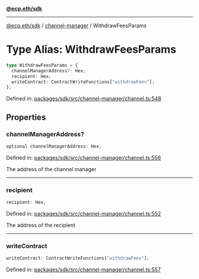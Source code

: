 [**@ecp.eth/sdk**](../../index.mdx)

***

[@ecp.eth/sdk](/sdk-reference/index.mdx) / [channel-manager](/sdk-reference/channel-manager/index.mdx) / WithdrawFeesParams

# Type Alias: WithdrawFeesParams

```ts
type WithdrawFeesParams = {
  channelManagerAddress?: Hex;
  recipient: Hex;
  writeContract: ContractWriteFunctions["withdrawFees"];
};
```

Defined in: [packages/sdk/src/channel-manager/channel.ts:548](https://github.com/ecp-eth/comments-monorepo/blob/main/packages/sdk/src/channel-manager/channel.ts#L548)

## Properties

### channelManagerAddress?

```ts
optional channelManagerAddress: Hex;
```

Defined in: [packages/sdk/src/channel-manager/channel.ts:556](https://github.com/ecp-eth/comments-monorepo/blob/main/packages/sdk/src/channel-manager/channel.ts#L556)

The address of the channel manager

***

### recipient

```ts
recipient: Hex;
```

Defined in: [packages/sdk/src/channel-manager/channel.ts:552](https://github.com/ecp-eth/comments-monorepo/blob/main/packages/sdk/src/channel-manager/channel.ts#L552)

The address of the recipient

***

### writeContract

```ts
writeContract: ContractWriteFunctions["withdrawFees"];
```

Defined in: [packages/sdk/src/channel-manager/channel.ts:557](https://github.com/ecp-eth/comments-monorepo/blob/main/packages/sdk/src/channel-manager/channel.ts#L557)

